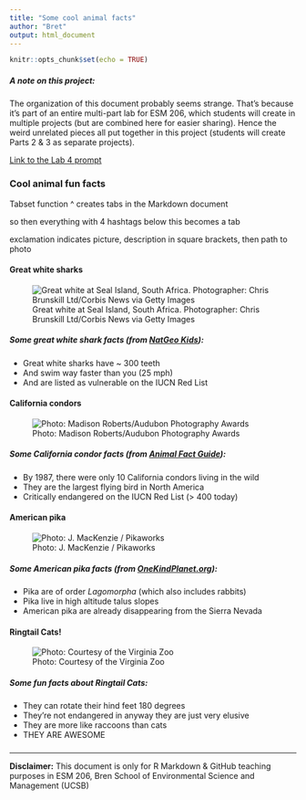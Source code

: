 ```yaml
---
title: "Some cool animal facts"
author: "Bret"
output: html_document
---
```


```r
knitr::opts_chunk$set(echo = TRUE)
```

##### A note on this project:

The organization of this document probably seems strange. That's because it's part of an entire multi-part lab for ESM 206, which students will create in multiple projects (but are combined here for easier sharing). Hence the weird unrelated pieces all put together in this project (students will create Parts 2 & 3 as separate projects).

[Link to the Lab 4 prompt](https://docs.google.com/document/d/1KX6_bKA8BOO0NdsUviVi0HCT-q9iTCtTYsS1dGNQJfU/edit?usp=sharing)

### Cool animal fun facts {.tabset .tabset-fade}

####### Tabset function ^ creates tabs in the Markdown document
####### so then everything with 4 hashtags below this becomes a tab
####### exclamation indicates picture, description in square brackets, then path to photo

#### Great white sharks

![Great white at Seal Island, South Africa. Photographer: Chris Brunskill Ltd/Corbis News via Getty Images ](img/great_white.jpg)

##### Some great white shark facts (from [NatGeo Kids](https://www.natgeokids.com/uk/discover/animals/sea-life/great-white-sharks/)):

- Great white sharks have ~ 300 teeth
- And swim way faster than you (25 mph)
- And are listed as vulnerable on the IUCN Red List

#### California condors

![Photo: Madison Roberts/Audubon Photography Awards](img/condor.jpg)

##### Some California condor facts (from [Animal Fact Guide](https://animalfactguide.com/animal-facts/california-condor/)):

- By 1987, there were only 10 California condors living in the wild
- They are the largest flying bird in North America
- Critically endangered on the IUCN Red List (> 400 today)

#### American pika

![Photo: J. MacKenzie / Pikaworks](img/pika.jpg)

##### Some American pika facts (from [OneKindPlanet.org](https://onekindplanet.org/animal/pika-american/)):

- Pika are of order *Lagomorpha* (which also includes rabbits)
- Pika live in high altitude talus slopes
- American pika are already disappearing from the Sierra Nevada


#### Ringtail Cats!
![Photo: Courtesy of the Virginia Zoo](img/ringtail_cat.jpg)

##### Some fun facts about Ringtail Cats:

 - They can rotate their hind feet 180 degrees
 - They're not endangered in anyway they are just very elusive
 - They are more like raccoons than cats
 - THEY ARE AWESOME




###

----------
**Disclaimer:** This document is only for R Markdown & GitHub teaching purposes in ESM 206, Bren School of Environmental Science and Management (UCSB) 
